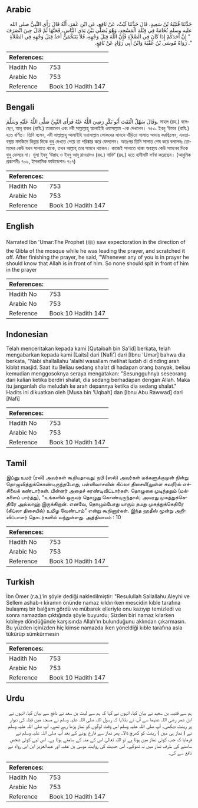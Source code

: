 ## Arabic


<div dir="rtl" lang="ar" style={{fontSize:'larger',backgroundColor:'#f8f9fa',padding:20}}>
حَدَّثَنَا قُتَيْبَةُ بْنُ سَعِيدٍ، قَالَ حَدَّثَنَا لَيْثٌ، عَنْ نَافِعٍ، عَنِ ابْنِ عُمَرَ، أَنَّهُ قَالَ رَأَى النَّبِيُّ صلى الله عليه وسلم نُخَامَةً فِي قِبْلَةِ الْمَسْجِدِ، وَهْوَ يُصَلِّي بَيْنَ يَدَىِ النَّاسِ، فَحَتَّهَا ثُمَّ قَالَ حِينَ انْصَرَفَ ‏ "‏ إِنَّ أَحَدَكُمْ إِذَا كَانَ فِي الصَّلاَةِ فَإِنَّ اللَّهَ قِبَلَ وَجْهِهِ، فَلاَ يَتَنَخَّمَنَّ أَحَدٌ قِبَلَ وَجْهِهِ فِي الصَّلاَةِ ‏"‏‏.‏ رَوَاهُ مُوسَى بْنُ عُقْبَةَ وَابْنُ أَبِي رَوَّادٍ عَنْ نَافِعٍ‏.‏
</div>
<div style={{backgroundColor:'#f8f9fa',padding:20, marginBottom: 10}}><table> <thead> <tr> <th>References:</th> <th></th> </tr> </thead> <tbody><tr><td>Hadith No</td><td>753</td></tr><tr><td>Arabic No</td><td>753</td></tr><tr><td>Reference</td><td>Book 10 Hadith 147</td></tr></tbody></table></div>

## Bengali


<div dir="ltr" lang="bn" style={{fontSize:'larger',backgroundColor:'#f8f9fa',padding:20}}>
وَقَالَ سَهْلٌ الْتَفَتَ أَبُو بَكْرٍ رَضِيَ اللَّهُ عَنْهُ فَرَأَى النَّبِيَّ صَلَّى اللَّهُ عَلَيْهِ وَسَلَّمَ. সাহল (রহ.) বলেছেন, আবূ বাকর (রাযি.) তাকালেন এবং নবী সাল্লাল্লাহু আলাইহি ওয়াসাল্লাম -কে দেখলেন। ৭৫৩. ইবনু ‘উমার (রাযি.) হতে বর্ণিত। তিনি বলেন, নবী সাল্লাল্লাহু আলাইহি ওয়াসাল্লাম লোকদের সামনে দাঁড়িয়ে সালাত আদায় করছিলেন, এমতাবস্থায় মসজিদে কিব্লার দিকে থুথু দেখতে পেয়ে তা পরিষ্কার করে ফেললেন। অতঃপর তিনি সালাত শেষ করে বললেনঃ তোমাদের কেউ যখন সালাতে থাকে, তখন আল্লাহ্ তার সামনে থাকেন। কাজেই সালাতে থাকা অবস্থায় কেউ সামনের দিকে থুথু ফেলবে না। মূসা ইবনু ‘উক্বাহ ও ইবনু আবূ রাওয়াদও (রহ.) নাফি‘ (রহ.) হতে হাদীসটি বর্ণনা করেছেন। (আধুনিক প্রকাশনীঃ ৭০৯, ইসলামিক ফাউন্ডেশনঃ ৭১৭)
</div>
<div style={{backgroundColor:'#f8f9fa',padding:20, marginBottom: 10}}><table> <thead> <tr> <th>References:</th> <th></th> </tr> </thead> <tbody><tr><td>Hadith No</td><td>753</td></tr><tr><td>Arabic No</td><td>753</td></tr><tr><td>Reference</td><td>Book 10 Hadith 147</td></tr></tbody></table></div>

## English


<div dir="ltr" lang="en" style={{fontSize:'larger',backgroundColor:'#f8f9fa',padding:20}}>
Narrated Ibn 'Umar:The Prophet (ﷺ) saw expectoration in the direction of the Qibla of the mosque while he was leading the prayer, and scratched it off. After finishing the prayer, he said, "Whenever any of you is in prayer he should know that Allah is in front of him. So none should spit in front of him in the prayer
</div>
<div style={{backgroundColor:'#f8f9fa',padding:20, marginBottom: 10}}><table> <thead> <tr> <th>References:</th> <th></th> </tr> </thead> <tbody><tr><td>Hadith No</td><td>753</td></tr><tr><td>Arabic No</td><td>753</td></tr><tr><td>Reference</td><td>Book 10 Hadith 147</td></tr></tbody></table></div>

## Indonesian


<div dir="ltr" lang="id" style={{fontSize:'larger',backgroundColor:'#f8f9fa',padding:20}}>
Telah menceritakan kepada kami [Qutaibah bin Sa'id] berkata, telah mengabarkan kepada kami [Laits] dari [Nafi'] dari [Ibnu 'Umar] bahwa dia berkata, "Nabi shallallahu 'alaihi wasallam melihat ludah di dinding arah kiblat masjid. Saat itu Beliau sedang shalat di hadapan orang banyak, beliau kemudian menggosoknya seraya mengatakan: "Sesungguhnya seseorang dari kalian ketika berdiri shalat, dia sedang berhadapan dengan Allah. Maka itu janganlah dia meludah ke arah depannya ketika dia sedang shalat." Hadits ini dikuatkan oleh [Musa bin 'Uqbah] dan [Ibnu Abu Rawwad] dari [Nafi]
</div>
<div style={{backgroundColor:'#f8f9fa',padding:20, marginBottom: 10}}><table> <thead> <tr> <th>References:</th> <th></th> </tr> </thead> <tbody><tr><td>Hadith No</td><td>753</td></tr><tr><td>Arabic No</td><td>753</td></tr><tr><td>Reference</td><td>Book 10 Hadith 147</td></tr></tbody></table></div>

## Tamil


<div dir="ltr" lang="ta" style={{fontSize:'larger',backgroundColor:'#f8f9fa',padding:20}}>
இப்னு உமர் (ரலி) அவர்கள் கூறியதாவது: நபி (ஸல்) அவர்கள் மக்களுக்குமுன் நின்று தொழுவித்துக்கொண்டிருந்தபோது, பள்ளிவாசலின் கிப்லா திசையி(லுள்ள சுவரி)ல் எச்சிலைக் கண்டார்கள். பின்னர் அதைச் சுரண்டிவிட்டார்கள். தொழுகை முடிந்ததும் (மக்களைப் பார்த்து), “உங்களில் ஒருவர் தொழுது கொண்டிருந்தால், அவரது முகத்துக்கெதிரே அல்லாஹ் இருக்கிறான். எனவே, தொழும்போது யாரும் தமது முகத்துக்கெதிரே (கிப்லா திசையில்) உமிழ வேண்டாம்” என்று கூறினார்கள். இந்த ஹதீஸ் மூன்று அறிவிப்பாளர் தொடர்களில் வந்துள்ளது. அத்தியாயம் : 10
</div>
<div style={{backgroundColor:'#f8f9fa',padding:20, marginBottom: 10}}><table> <thead> <tr> <th>References:</th> <th></th> </tr> </thead> <tbody><tr><td>Hadith No</td><td>753</td></tr><tr><td>Arabic No</td><td>753</td></tr><tr><td>Reference</td><td>Book 10 Hadith 147</td></tr></tbody></table></div>

## Turkish


<div dir="ltr" lang="tr" style={{fontSize:'larger',backgroundColor:'#f8f9fa',padding:20}}>
İbn Ömer (r.a.)'in şöyle dediği nakledilmiştir: "Resulullah Sallallahu Aleyhi ve Sellem ashab-ı kiramın önünde namaz kıldırırken mescidin kıble tarafına bulaşmış bir balğam gördü ve mübarek elleriyle onu kazıyıp temizledi ve sonra namazdan çıktığında şöyle buyurdu; Sizden biri namaz kılarken kıbleye döndüğünde karşısında Allah'ın bulunduğunu aklından çıkarmasın. Bu yüzden içinizden hiç kimse namazda iken yöneldiği kıble tarafına asla tükürüp sümkürmesin
</div>
<div style={{backgroundColor:'#f8f9fa',padding:20, marginBottom: 10}}><table> <thead> <tr> <th>References:</th> <th></th> </tr> </thead> <tbody><tr><td>Hadith No</td><td>753</td></tr><tr><td>Arabic No</td><td>753</td></tr><tr><td>Reference</td><td>Book 10 Hadith 147</td></tr></tbody></table></div>

## Urdu


<div dir="rtl" lang="ur" style={{fontSize:'larger',backgroundColor:'#f8f9fa',padding:20}}>
ہم سے قتیبہ بن سعید نے بیان کیا، انہوں نے کہا کہ ہم سے لیث بن سعد نے نافع سے بیان کیا، انہوں نے ابن عمر رضی اللہ عنہما سے آپ نے بتلایا کہ رسول اللہ صلی اللہ علیہ وسلم نے مسجد میں قبلہ کی دیوار پر رینٹ دیکھی۔ آپ صلی اللہ علیہ وسلم اس وقت لوگوں کو نماز پڑھا رہے تھے۔ آپ صلی اللہ علیہ وسلم نے ( نماز ہی میں ) رینٹ کو کھرچ ڈالا۔ پھر نماز سے فارغ ہونے کے بعد آپ صلی اللہ علیہ وسلم نے فرمایا کہ جب کوئی نماز میں ہوتا ہے تو اللہ تعالیٰ اس کے منہ کے سامنے ہوتا ہے۔ اس لیے کوئی شخص سامنے کی طرف نماز میں نہ تھوکے۔ اس حدیث کی روایت موسیٰ بن عقبہ اور عبدالعزیز ابن ابی رواد نے نافع سے کی۔
</div>
<div style={{backgroundColor:'#f8f9fa',padding:20, marginBottom: 10}}><table> <thead> <tr> <th>References:</th> <th></th> </tr> </thead> <tbody><tr><td>Hadith No</td><td>753</td></tr><tr><td>Arabic No</td><td>753</td></tr><tr><td>Reference</td><td>Book 10 Hadith 147</td></tr></tbody></table></div>